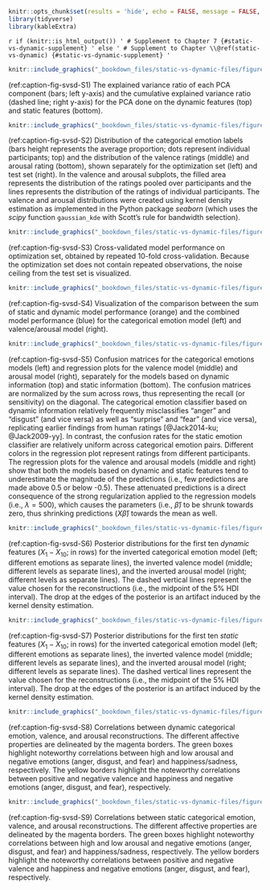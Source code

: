 ```r
knitr::opts_chunk$set(results = 'hide', echo = FALSE, message = FALSE, warning = FALSE)
library(tidyverse)
library(kableExtra)
```

`r if (knitr::is_html_output()) '
# Supplement to Chapter 7 {#static-vs-dynamic-supplement}
' else '
# Supplement to Chapter \\@ref(static-vs-dynamic) {#static-vs-dynamic-supplement}
'`

```r
knitr::include_graphics("_bookdown_files/static-vs-dynamic-files/figures/figure_S1.png", auto_pdf = TRUE)
```

(ref:caption-fig-svsd-S1) The explained variance ratio of each PCA component (bars; left y-axis) and the cumulative explained variance ratio (dashed line; right y-axis) for the PCA done on the dynamic features (top) and static features (bottom).

```r
knitr::include_graphics("_bookdown_files/static-vs-dynamic-files/figures/figure_S2.png", auto_pdf = TRUE)
```

(ref:caption-fig-svsd-S2) Distribution of the categorical emotion labels (bars height represents the average proportion; dots represent individual participants; top) and the distribution of the valence ratings (middle) and arousal rating (bottom), shown separately for the optimization set (left) and test set (right). In the valence and arousal subplots, the filled area represents the distribution of the ratings pooled over participants and the lines represents the distribution of the ratings of individual participants. The valence and arousal distributions were created using kernel density estimation as implemented in the Python package *seaborn* (which uses the *scipy* function `gaussian_kde` with Scott’s rule for bandwidth selection).

```r
knitr::include_graphics("_bookdown_files/static-vs-dynamic-files/figures/figure_S3.png", auto_pdf = TRUE)
```

(ref:caption-fig-svsd-S3) Cross-validated model performance on optimization set, obtained by repeated 10-fold cross-validation. Because the optimization set does not contain repeated observations, the noise ceiling from the test set is visualized.

```r
knitr::include_graphics("_bookdown_files/static-vs-dynamic-files/figures/figure_S4.png", auto_pdf = TRUE)
```

(ref:caption-fig-svsd-S4) Visualization of the comparison between the sum of static and dynamic model performance (orange) and the combined model performance (blue) for the categorical emotion model (left) and valence/arousal model (right).

```r
knitr::include_graphics("_bookdown_files/static-vs-dynamic-files/figures/figure_S5.png", auto_pdf = TRUE)
```

(ref:caption-fig-svsd-S5) Confusion matrices for the categorical emotions models (left) and regression plots for the valence model (middle) and arousal model (right), separately for the models based on dynamic information (top) and static information (bottom). The confusion matrices are normalized by the sum across rows, thus representing the recall (or sensitivity) on the diagonal. The categorical emotion classifier based on dynamic information relatively frequently misclassifies “anger” and “disgust” (and vice versa) as well as “surprise” and “fear” (and vice versa), replicating earlier findings from human ratings [@Jack2014-ku; @Jack2009-yy]. In contrast, the confusion rates for the static emotion classifier are relatively uniform across categorical emotion pairs. Different colors in the regression plot represent ratings from different participants. The regression plots for the valence and arousal models (middle and right) show that both the models based on dynamic and static features tend to underestimate the magnitude of the predictions (i.e., few predictions are made above 0.5 or below -0.5). These attenuated predictions is a direct consequence of the strong regularization applied to the regression models (i.e., $\lambda = 500$), which causes the parameters (i.e., $\hat{\beta}$) to be shrunk towards zero, thus shrinking predictions ($X\hat{\beta}$) towards the mean as well.

```r
knitr::include_graphics("_bookdown_files/static-vs-dynamic-files/figures/figure_S6.png", auto_pdf = TRUE)
```

(ref:caption-fig-svsd-S6) Posterior distributions for the first ten *dynamic* features ($X_{1}-X_{10}$; in rows) for the inverted categorical emotion model (left; different emotions as separate lines), the inverted valence model (middle; different levels as separate lines), and the inverted arousal model (right; different levels as separate lines). The dashed vertical lines represent the value chosen for the reconstructions (i.e., the midpoint of the 5% HDI interval). The drop at the edges of the posterior is an artifact induced by the kernel density estimation.

```r
knitr::include_graphics("_bookdown_files/static-vs-dynamic-files/figures/figure_S7.png", auto_pdf = TRUE)
```

(ref:caption-fig-svsd-S7) Posterior distributions for the first ten *static* features ($X_{1}-X_{10}$; in rows) for the inverted categorical emotion model (left; different emotions as separate lines), the inverted valence model (middle; different levels as separate lines), and the inverted arousal model (right; different levels as separate lines). The dashed vertical lines represent the value chosen for the reconstructions (i.e., the midpoint of the 5% HDI interval). The drop at the edges of the posterior is an artifact induced by the kernel density estimation.

```r
knitr::include_graphics("_bookdown_files/static-vs-dynamic-files/figures/figure_S8.png", auto_pdf = TRUE)
```

(ref:caption-fig-svsd-S8) Correlations between dynamic categorical emotion, valence, and arousal reconstructions. The different affective properties are delineated by the magenta borders. The green boxes highlight noteworthy correlations between high and low arousal and negative emotions (anger, disgust, and fear) and happiness/sadness, respectively. The yellow borders highlight the noteworthy correlations between positive and negative valence and happiness and negative emotions (anger, disgust, and fear), respectively.

```r
knitr::include_graphics("_bookdown_files/static-vs-dynamic-files/figures/figure_S9.png", auto_pdf = TRUE)
```

(ref:caption-fig-svsd-S9) Correlations between static categorical emotion, valence, and arousal reconstructions. The different affective properties are delineated by the magenta borders. The green boxes highlight noteworthy correlations between high and low arousal and negative emotions (anger, disgust, and fear) and happiness/sadness, respectively. The yellow borders highlight the noteworthy correlations between positive and negative valence and happiness and negative emotions (anger, disgust, and fear), respectively.
